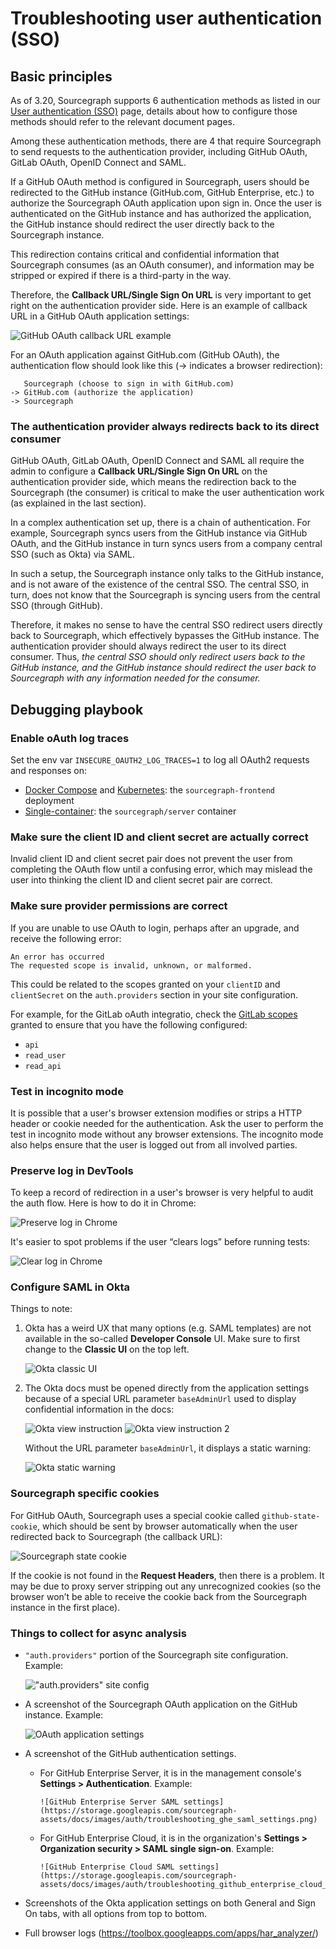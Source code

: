 # Troubleshooting user authentication (SSO)

## Basic principles

As of 3.20, Sourcegraph supports 6 authentication methods as listed in our [User authentication (SSO)](https://docs.sourcegraph.com/admin/auth) page, details about how to configure those methods should refer to the relevant document pages.

Among these authentication methods, there are 4 that require Sourcegraph to send requests to the authentication provider, including GitHub OAuth, GitLab OAuth, OpenID Connect and SAML.

If a GitHub OAuth method is configured in Sourcegraph, users should be redirected to the GitHub instance (GitHub.com, GitHub Enterprise, etc.) to authorize the Sourcegraph OAuth application upon sign in. Once the user is authenticated on the GitHub instance and has authorized the application, the GitHub instance should redirect the user directly back to the Sourcegraph instance.

This redirection contains critical and confidential information that Sourcegraph consumes (as an OAuth consumer), and information may be stripped or expired if there is a third-party in the way.

Therefore, the **Callback URL/Single Sign On URL** is very important to get right on the authentication provider side. Here is an example of callback URL in a GitHub OAuth application settings:

![GitHub OAuth callback URL example](https://storage.googleapis.com/sourcegraph-assets/docs/images/auth/troubleshooting_callback_url_example.png)

For an OAuth application against GitHub.com (GitHub OAuth), the authentication flow should look like this (-> indicates a browser redirection):

```
   Sourcegraph (choose to sign in with GitHub.com)
-> GitHub.com (authorize the application)
-> Sourcegraph
```

### The authentication provider always redirects back to its direct consumer

GitHub OAuth, GitLab OAuth, OpenID Connect and SAML all require the admin to configure a **Callback URL/Single Sign On URL** on the authentication provider side, which means the redirection back to the Sourcegraph (the consumer) is critical to make the user authentication work (as explained in the last section).

In a complex authentication set up, there is a chain of authentication. For example, Sourcegraph syncs users from the GitHub instance via GitHub OAuth, and the GitHub instance in turn syncs users from a company central SSO (such as Okta) via SAML.

In such a setup, the Sourcegraph instance only talks to the GitHub instance, and is not aware of the existence of the central SSO. The central SSO, in turn, does not know that the Sourcegraph is syncing users from the central SSO (through GitHub).

Therefore, it makes no sense to have the central SSO redirect users directly back to Sourcegraph, which effectively bypasses the GitHub instance. The authentication provider should always redirect the user to its direct consumer. Thus, *the central SSO should only redirect users back to the GitHub instance, and the GitHub instance should redirect the user back to Sourcegraph with any information needed for the consumer.*

## Debugging playbook

### Enable oAuth log traces

Set the env var `INSECURE_OAUTH2_LOG_TRACES=1` to log all OAuth2 requests and responses on:

* [Docker Compose](/admin/deploy/docker-compose/index) and [Kubernetes](/admin/deploy/kubernetes/index): the `sourcegraph-frontend` deployment
* [Single-container](/admin/deploy/docker-single-container/index): the `sourcegraph/server` container

### Make sure the client ID and client secret are actually correct

Invalid client ID and client secret pair does not prevent the user from completing the OAuth flow until a confusing error, which may mislead the user into thinking the client ID and client secret pair are correct.

### Make sure provider permissions are correct

If you are unable to use OAuth to login, perhaps after an upgrade, and receive the following error:

```
An error has occurred
The requested scope is invalid, unknown, or malformed.
```

This could be related to the scopes granted on your `clientID` and `clientSecret` on the `auth.providers` section in your site configuration.

For example, for the GitLab oAuth integratio, check the [GitLab scopes](https://gitlab.com/-/profile/applications) granted to ensure that you have the following configured:

* `api`
* `read_user`
* `read_api`

### Test in incognito mode

It is possible that a user's browser extension modifies or strips a HTTP header or cookie needed for the authentication. Ask the user to perform the test in incognito mode without any browser extensions. The incognito mode also helps ensure that the user is logged out from all involved parties.

### Preserve log in DevTools

To keep a record of redirection in a user's browser is very helpful to audit the auth flow. Here is how to do it in Chrome:

![Preserve log in Chrome](https://storage.googleapis.com/sourcegraph-assets/docs/images/auth/troubleshooting_preserve_log_in_chrome.png)

It's easier to spot problems if the user “clears logs” before running tests:

![Clear log in Chrome](https://storage.googleapis.com/sourcegraph-assets/docs/images/auth/troubleshooting_clear_log_in_chromejpg)

### Configure SAML in Okta

Things to note:

1. Okta has a weird UX that many options (e.g. SAML templates) are not available in the so-called **Developer Console** UI. Make sure to first change to the **Classic UI** on the top left.

    ![Okta classic UI](https://storage.googleapis.com/sourcegraph-assets/docs/images/auth/troubleshooting_okta_classic_ui.png)

2. The Okta docs must be opened directly from the application settings because of a special URL parameter `baseAdminUrl` used to display confidential information in the docs:

    ![Okta view instruction](https://storage.googleapis.com/sourcegraph-assets/docs/images/auth/troubleshooting_okta_view_instruction.png)
    ![Okta view instruction 2](https://storage.googleapis.com/sourcegraph-assets/docs/images/auth/troubleshooting_okta_view_instruction_2.png)

    Without the URL parameter `baseAdminUrl`, it displays a static warning:

    ![Okta static warning](https://storage.googleapis.com/sourcegraph-assets/docs/images/auth/troubleshooting_okta_static_warning.png)

### Sourcegraph specific cookies

For GitHub OAuth, Sourcegraph uses a special cookie called `github-state-cookie`, which should be sent by browser automatically when the user redirected back to Sourcegraph (the callback URL):

![Sourcegraph state cookie](https://storage.googleapis.com/sourcegraph-assets/docs/images/auth/troubleshooting_sourcegraph_state_cookie.png)

If the cookie is not found in the **Request Headers**, then there is a problem. It may be due to proxy server stripping out any unrecognized cookies (so the browser won’t be able to receive the cookie back from the Sourcegraph instance in the first place).

### Things to collect for async analysis

- `"auth.providers"` portion of the Sourcegraph site configuration. Example:

    !["auth.providers" site config](https://storage.googleapis.com/sourcegraph-assets/docs/images/auth/troubleshooting_sourcegraph_auth_providers.png)

- A screenshot of the Sourcegraph OAuth application on the GitHub instance. Example:

    ![OAuth application settings](https://storage.googleapis.com/sourcegraph-assets/docs/images/auth/troubleshooting_oauth_application_settings.png)

- A screenshot of the GitHub authentication settings.
  - For GitHub Enterprise Server, it is in the management console's **Settings > Authentication**. Example:

        ![GitHub Enterprise Server SAML settings](https://storage.googleapis.com/sourcegraph-assets/docs/images/auth/troubleshooting_ghe_saml_settings.png)

  - For GitHub Enterprise Cloud, it is in the organization's **Settings > Organization security > SAML single sign-on**. Example:

        ![GitHub Enterprise Cloud SAML settings](https://storage.googleapis.com/sourcegraph-assets/docs/images/auth/troubleshooting_github_enterprise_cloud_saml_settings.png)

- Screenshots of the Okta application settings on both General and Sign On tabs, with all options from top to bottom.
- Full browser logs (https://toolbox.googleapps.com/apps/har_analyzer/)
